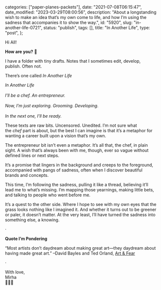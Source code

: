 
  categories: ["paper-planes-packets"],
  date: "2021-07-08T06:15:47",
  date_modified: "2023-03-29T08:00:56",
  description:
    "About a longstanding wish to make an idea that’s my own come to life, and how I’m using the sadness that accompanies it to show the way.",
  id: "5920",
  slug: "in-another-life-0721",
  status: "publish",
  tags: [],
  title: "In Another Life",
  type: "post",
};


Hi All!

**How are you?** 🍳

I have a folder with tiny drafts. Notes that I sometimes edit, develop, publish. Often not.

There’s one called *In Another Life*

_In Another Life\
\
I’ll be a chef. An entrepreneur.\
\
Now, I’m just exploring. Grooming. Developing.\
\
In the next one, I’ll be ready._

These texts are raw bits. Uncensored. Unedited. I’m not sure what the *chef* part is about, but the best I can imagine is that it’s a metaphor for wanting a career built upon a vision that’s my own.

The entrepreneur bit isn’t even a metaphor. It’s all that, the chef, in plain sight. A wish that’s always been with me, though, ever so vague without defined lines or next steps.

It’s a promise that lingers in the background and creeps to the foreground, accompanied with pangs of sadness, often when I discover beautiful brands and concepts.

This time, I’m following the sadness, pulling it like a thread, believing it’ll lead me to what’s missing. I’m mapping those yearnings, making little bets, and talking to people who went before me.

It’s a quest to the other side. Where I hope to see with my own eyes that the grass looks nothing like I imagined it. And whether it turns out to be greener or paler, it doesn’t matter. At the very least, I’ll have turned the sadness into something else, a knowing.

·

**Quote I’m Pondering**

“Most artists don’t daydream about making great art—they daydream about having made great art.” –David Bayles and Ted Orland, [Art & Fear](/posts/read-100-books/#art-and-fear)

·

With love,\
Mirha\
👩🏻‍🍳
